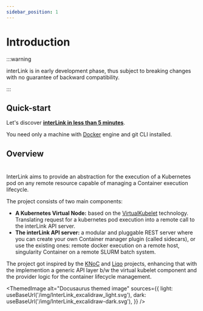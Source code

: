 ```yaml
---
sidebar_position: 1
---
```


# Introduction

:::warning

interLink is in early development phase, thus subject to breaking changes with no guarantee of backward compatibility.

:::

## Quick-start

Let's discover [**interLink in less than 5 minutes**](./category/usage).

You need only a machine with [Docker](https://docs.docker.com/engine/install/) engine and git CLI installed.

## Overview
#
InterLink aims to provide an abstraction for the execution of a Kubernetes pod on any remote resource capable of managing a Container execution lifecycle.

The project consists of two main components:

- __A Kubernetes Virtual Node:__ based on the [VirtualKubelet](https://virtual-kubelet.io/) technology. Translating request for a kubernetes pod execution into a remote call to the interLink API server.
- __The interLink API server:__ a modular and pluggable REST server where you can create your own Container manager plugin (called sidecars), or use the existing ones: remote docker execution on a remote host, singularity Container on a remote SLURM batch system.

The project got inspired by the [KNoC](https://github.com/CARV-ICS-FORTH/knoc) and [Liqo](https://github.com/liqotech/liqo/tree/master) projects, enhancing that with the implemention a generic API layer b/w the virtual kubelet component and the provider logic for the container lifecycle management.

<ThemedImage 
        alt="Docusaurus themed image"
        sources={{
          light: useBaseUrl('/img/InterLink_excalidraw_light.svg'),
          dark: useBaseUrl('/img/InterLink_excalidraw-dark.svg'),
        }}
/>
